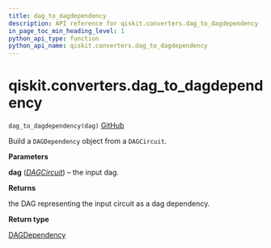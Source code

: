 ```yaml
---
title: dag_to_dagdependency
description: API reference for qiskit.converters.dag_to_dagdependency
in_page_toc_min_heading_level: 1
python_api_type: function
python_api_name: qiskit.converters.dag_to_dagdependency
---
```


# qiskit.converters.dag\_to\_dagdependency

<span id="qiskit.converters.dag_to_dagdependency" />

`dag_to_dagdependency(dag)` [GitHub](https://github.com/qiskit/qiskit/tree/stable/0.18/qiskit/converters/dag_to_dagdependency.py "view source code")

Build a `DAGDependency` object from a `DAGCircuit`.

**Parameters**

**dag** ([*DAGCircuit*](qiskit.dagcircuit.DAGCircuit "qiskit.dagcircuit.DAGCircuit")) – the input dag.

**Returns**

the DAG representing the input circuit as a dag dependency.

**Return type**

[DAGDependency](qiskit.dagcircuit.DAGDependency "qiskit.dagcircuit.DAGDependency")

